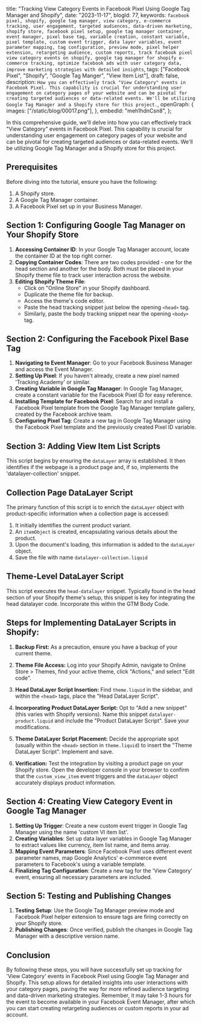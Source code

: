   title:
    "Tracking View Category Events in Facebook Pixel Using Google Tag Manager and Shopify",
  date: "2023-11-17",
  blogId: 77,
  keywords: `facebook pixel, shopify, google tag manager, view category, e-commerce tracking, user engagement, targeted audiences, data-driven marketing, shopify store, facebook pixel setup, google tag manager container, event manager, pixel base tag, variable creation, constant variable, pixel template, custom event trigger, data layer variables, event parameter mapping, tag configuration, preview mode, pixel helper extension, retargeting audience, custom reports, track facebook pixel view category events on shopify, google tag manager for shopify e-commerce tracking, optimize facebook ads with user category data, improve marketing strategies with detailed insights`,
  tags: ["Facebook Pixel", "Shopify", "Google Tag Manger", "View Item List"],
  draft: false,
  description: `How you can effectively track "View Category" events in Facebook Pixel. This capability is crucial for understanding user engagement on category pages of your website and can be pivotal for creating targeted audiences or data-related events. We'll be utilizing Google Tag Manager and a Shopify store for this project.`,
  openGraph: {
    images: ["/static/blog/00017.png"],
  },
  embedId: "meh1hdnCsn8",
};

In this comprehensive guide, we'll delve into how you can effectively track "View
Category" events in Facebook Pixel. This capability is crucial for understanding
user engagement on category pages of your website and can be pivotal for creating
targeted audiences or data-related events. We'll be utilizing Google Tag Manager
and a Shopify store for this project.

## Prerequisites

Before diving into the tutorial, ensure you have the following:

1. A Shopify store.
2. A Google Tag Manager container.
3. A Facebook Pixel set up in your Business Manager.

## Section 1: Configuring Google Tag Manager on Your Shopify Store

1. **Accessing Container ID**: In your Google Tag Manager account, locate the container ID at the top right corner.
2. **Copying Container Codes**: There are two codes provided - one for the head section and another for the body. Both must be placed in your Shopify theme file to track user interaction across the website.
3. **Editing Shopify Theme File**:
   - Click on "Online Store" in your Shopify dashboard.
   - Duplicate the theme file for backup.
   - Access the theme's code editor.
   - Paste the head tracking snippet just below the opening `<head>` tag.
   - Similarly, paste the body tracking snippet near the opening `<body>` tag.

## Section 2: Configuring the Facebook Pixel Base Tag

1. **Navigating to Event Manager**: Go to your Facebook Business Manager and access the Event Manager.
2. **Setting Up Pixel**: If you haven't already, create a new pixel named 'Tracking Academy' or similar.
3. **Creating Variable in Google Tag Manager**: In Google Tag Manager, create a constant variable for the Facebook Pixel ID for easy reference.
4. **Installing Template for Facebook Pixel**: Search for and install a Facebook Pixel template from the Google Tag Manager template gallery, created by the Facebook archive team.
5. **Configuring Pixel Tag**: Create a new tag in Google Tag Manager using the Facebook Pixel template and the previously created Pixel ID variable.

## Section 3: Adding View Item List Scripts

This script begins by ensuring the `dataLayer` array is established. It then identifies if the webpage is a product page and, if so, implements the 'datalayer-collection' snippet.

<DataLayerCode type="viewItemList" subType="head" />

## Collection Page DataLayer Script

The primary function of this script is to enrich the `dataLayer` object with product-specific information when a collection page is accessed:

1. It initially identifies the current product variant.
2. An `itemObject` is created, encapsulating various details about the product.
3. Upon the document's loading, this information is added to the `dataLayer` object.
4. Save the file with name `datalayer-collection.liquid`

<DataLayerCode type="viewItemList" subType="main" />

## Theme-Level DataLayer Script

This script executes the `head-datalayer` snippet. Typically found in the head section of your Shopify theme's setup, this snippet is key for integrating the head datalayer code. Incorporate this within the GTM Body Code.

<DataLayerCode type="viewItemList" subType="theme" />

## Steps for Implementing DataLayer Scripts in Shopify:

1. **Backup First:** As a precaution, ensure you have a backup of your current theme.

2. **Theme File Access:** Log into your Shopify Admin, navigate to Online Store > Themes, find your active theme, click "Actions," and select "Edit code".

3. **Head DataLayer Script Insertion:** Find `theme.liquid` in the sidebar, and within the `<head>` tags, place the "Head DataLayer Script".

4. **Incorporating Product DataLayer Script:** Opt to "Add a new snippet" (this varies with Shopify versions). Name this snippet `datalayer-product.liquid` and include the "Product DataLayer Script". Save your modifications.

5. **Theme DataLayer Script Placement:** Decide the appropriate spot (usually within the `<head>` section in `theme.liquid`) to insert the "Theme DataLayer Script". Implement and save.

6. **Verification:** Test the integration by visiting a product page on your Shopify store. Open the developer console in your browser to confirm that the `custom_view_item` event triggers and the `dataLayer` object accurately displays product information.

## Section 4: Creating View Category Event in Google Tag Manager

1. **Setting Up Trigger**: Create a new custom event trigger in Google Tag Manager using the name 'custom VI item list'.
2. **Creating Variables**: Set up data layer variables in Google Tag Manager to extract values like currency, item list name, and items array.
3. **Mapping Event Parameters**: Since Facebook Pixel uses different event parameter names, map Google Analytics' e-commerce event parameters to Facebook's using a variable template.
4. **Finalizing Tag Configuration**: Create a new tag for the 'View Category' event, ensuring all necessary parameters are included.

## Section 5: Testing and Publishing Changes

1. **Testing Setup**: Use the Google Tag Manager preview mode and Facebook Pixel helper extension to ensure tags are firing correctly on your Shopify store.
2. **Publishing Changes**: Once verified, publish the changes in Google Tag Manager with a descriptive version name.

## Conclusion

By following these steps, you will have successfully set up tracking for 'View Category' events in Facebook Pixel using Google Tag Manager and Shopify. This setup allows for detailed insights into user interactions with your category pages, paving the way for more refined audience targeting and data-driven marketing strategies. Remember, it may take 1-3 hours for the event to become available in your Facebook Event Manager, after which you can start creating retargeting audiences or custom reports in your ad account.

